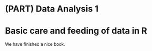 # (PART) Data Analysis 1 {-} 

# Basic care and feeding of data in R {#data-care}

We have finished a nice book.
